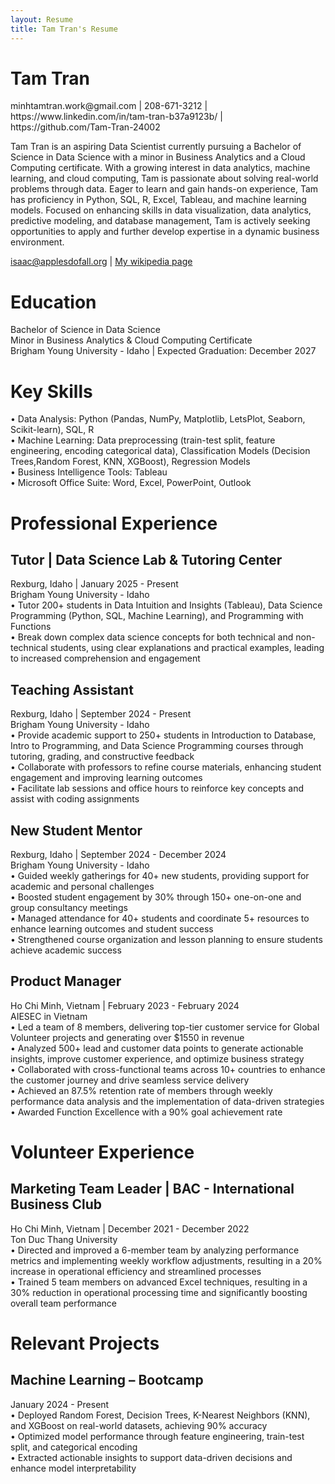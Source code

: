 ```yaml
---
layout: Resume
title: Tam Tran's Resume
---
```

# Tam Tran
minhtamtran.work@gmail.com | 208-671-3212 | https://www.linkedin.com/in/tam-tran-b37a9123b/ |    
https://github.com/Tam-Tran-24002    

Tam Tran is an aspiring Data Scientist currently pursuing a Bachelor of Science in Data Science with a minor in Business Analytics and a Cloud Computing certificate. With a growing interest in data analytics, machine learning, and cloud computing, Tam is passionate about solving real-world problems through data. Eager to learn and gain hands-on experience, Tam has proficiency in Python, SQL, R, Excel, Tableau, and machine learning models. Focused on enhancing skills in data visualization, data analytics, predictive modeling, and database management, Tam is actively seeking opportunities to apply and further develop expertise in a dynamic business environment.  
<div id="webaddress">
<a href="isaac@applesdofall.org">isaac@applesdofall.org</a>
| <a href="http://en.wikipedia.org/wiki/Isaac_Newton">My wikipedia page</a>
</div>

# Education
Bachelor of Science in Data Science    
Minor in Business Analytics & Cloud Computing Certificate      
Brigham Young University - Idaho | Expected Graduation: December 2027   

# Key Skills
• Data Analysis: Python (Pandas, NumPy, Matplotlib, LetsPlot, Seaborn, Scikit-learn), SQL, R      
• Machine Learning: Data preprocessing (train-test split, feature engineering, encoding categorical data), Classification Models (Decision Trees,Random Forest, KNN, XGBoost), Regression Models      
• Business Intelligence Tools: Tableau      
• Microsoft Office Suite: Word, Excel, PowerPoint, Outlook  

# Professional Experience
## Tutor | Data Science Lab & Tutoring Center
Rexburg, Idaho | January 2025 - Present    
Brigham Young University - Idaho                                                                 
• Tutor 200+ students in Data Intuition and Insights (Tableau), Data Science Programming (Python, SQL, Machine Learning), and Programming with Functions    
• Break down complex data science concepts for both technical and non-technical students, using clear explanations and practical examples, leading to increased comprehension and engagement     

## Teaching Assistant
Rexburg, Idaho | September 2024 - Present    
Brigham Young University - Idaho                                                               
• Provide academic support to 250+ students in Introduction to Database, Intro to Programming, and Data Science Programming courses through tutoring, grading, and constructive feedback    
• Collaborate with professors to refine course materials, enhancing student engagement and improving learning outcomes    
• Facilitate lab sessions and office hours to reinforce key concepts and assist with coding assignments     

## New Student Mentor
Rexburg, Idaho | September 2024 - December 2024    
Brigham Young University - Idaho                                                                 
• Guided weekly gatherings for 40+ new students, providing support for academic and personal challenges      
• Boosted student engagement by 30% through 150+ one-on-one and group consultancy meetings      
• Managed attendance for 40+ students and coordinate 5+ resources to enhance learning outcomes and student success      
• Strengthened course organization and lesson planning to ensure students achieve academic success        

## Product Manager
Ho Chi Minh, Vietnam | February 2023 - February 2024      
AIESEC in Vietnam                                                                       
• Led a team of 8 members, delivering top-tier customer service for Global Volunteer projects and generating over $1550 in revenue    
• Analyzed 500+ lead and customer data points to generate actionable insights, improve customer experience, and optimize business strategy    
• Collaborated with cross-functional teams across 10+ countries to enhance the customer journey and drive seamless service delivery    
• Achieved an 87.5% retention rate of members through weekly performance data analysis and the implementation of data-driven strategies    
• Awarded Function Excellence with a 90% goal achievement rate      

# Volunteer Experience
## Marketing Team Leader | BAC - International Business Club
Ho Chi Minh, Vietnam | December 2021 - December 2022    
Ton Duc Thang University                                                              
• Directed and improved a 6-member team by analyzing performance metrics and implementing weekly workflow adjustments, resulting in a 20% increase in operational efficiency and streamlined processes      
• Trained 5 team members on advanced Excel techniques, resulting in a 30% reduction in operational processing time and significantly boosting overall team performance       

# Relevant Projects
## Machine Learning – Bootcamp                                                     
January 2024 - Present            
• Deployed Random Forest, Decision Trees, K-Nearest Neighbors (KNN), and XGBoost on real-world datasets, achieving 90% accuracy      
• Optimized model performance through feature engineering, train-test split, and categorical encoding      
• Extracted actionable insights to support data-driven decisions and enhance model interpretability         


<!-- ### Footer

Last updated: May 2013 -->